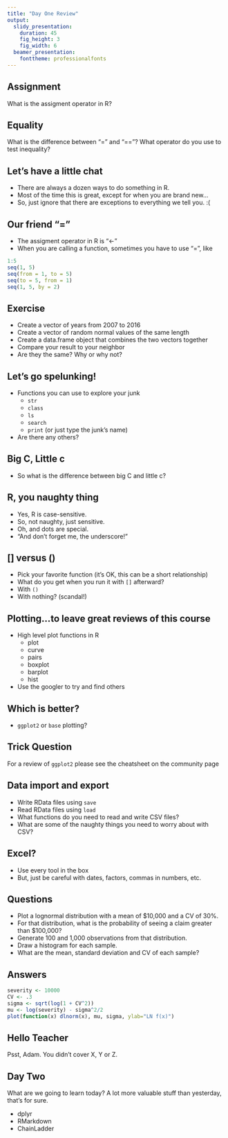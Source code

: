 ```yaml
---
title: "Day One Review"
output:
  slidy_presentation:
    duration: 45
    fig_height: 3
    fig_width: 6
  beamer_presentation:
    fonttheme: professionalfonts
---
```




## Assignment
What is the assigment operator in R?



## Equality
What is the difference between "=" and "=="?
What operator do you use to test inequality?



## Let's have a little chat
* There are always a dozen ways to do something in R.
* Most of the time this is great, except for when you are brand new...
* So, just ignore that there are exceptions to everything we tell you. :(



## Our friend "="
* The assigment operator in R is "<-"
* When you are calling a function, sometimes you have to use "=", like
```r
1:5
seq(1, 5)
seq(from = 1, to = 5)
seq(to = 5, from = 1)
seq(1, 5, by = 2)
```




## Exercise
* Create a vector of years from 2007 to 2016
* Create a vector of random normal values of the same length
* Create a data.frame object that combines the two vectors together
* Compare your result to your neighbor
* Are they the same?  Why or why not?



## Let's go spelunking!
* Functions you can use to explore your junk
    + `str`
    + `class`
    + `ls`
    + `search`
    + `print` (or just type the junk's name)
* Are there any others?  



## Big C, Little c
* So what is the difference between big C and little c?



## R, you naughty thing
* Yes, R is case-sensitive.
* So, not naughty, just sensitive.
* Oh, and dots are special.
* "And don't forget me, the underscore!"



## [] versus ()
* Pick your favorite function (it's OK, this can be a short relationship)
* What do you get when you run it with `[]` afterward?
* With `()`
* With nothing? (scandal!)



## Plotting...to leave great reviews of this course
* High level plot functions in R
    + plot
    + curve
    + pairs
    + boxplot
    + barplot
    + hist
* Use the googler to try and find others



## Which is better?
* `ggplot2` or `base` plotting?



## Trick Question
For a review of `ggplot2` please see the cheatsheet on the community page



## Data import and export
* Write RData files using `save`
* Read RData files using `load`
* What functions do you need to read and write CSV files?
* What are some of the naughty things you need to worry about with CSV?


## Excel?
* Use every tool in the box
* But, just be careful with dates, factors, commas in numbers, etc.



## Questions

* Plot a lognormal distribution with a mean of $10,000 and a CV of 30%.
* For that distribution, what is the probability of seeing a claim greater than $100,000?
* Generate 100 and 1,000 observations from that distribution.
* Draw a histogram for each sample.
* What are the mean, standard deviation and CV of each sample?



## Answers
```r
severity <- 10000
CV <- .3
sigma <- sqrt(log(1 + CV^2))
mu <- log(severity) - sigma^2/2
plot(function(x) dlnorm(x), mu, sigma, ylab="LN f(x)")
```



## Hello Teacher
Psst, Adam.  You didn't cover X, Y or Z.  





## Day Two
What are we going to learn today?  A lot more valuable stuff than yesterday, that's for sure.

* dplyr
* RMarkdown
* ChainLadder

